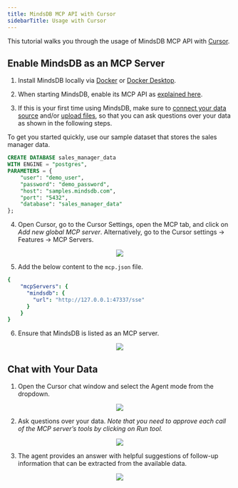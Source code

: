 ```yaml
---
title: MindsDB MCP API with Cursor
sidebarTitle: Usage with Cursor
---
```


This tutorial walks you through the usage of MindsDB MCP API with [Cursor](https://www.cursor.com/).

## Enable MindsDB as an MCP Server

1. Install MindsDB locally via [Docker](https://docs.mindsdb.com/setup/self-hosted/docker) or [Docker Desktop](https://docs.mindsdb.com/setup/self-hosted/docker-desktop).

2. When starting MindsDB, enable its MCP API as [explained here](/mcp/overview#getting-started).

3. If this is your first time using MindsDB, make sure to [connect your data source](/mindsdb_sql/sql/create/database) and/or [upload files](/mindsdb_sql/sql/create/file), so that you can ask questions over your data as shown in the following steps.

<Tip>
To get you started quickly, use our sample dataset that stores the sales manager data.

```sql
CREATE DATABASE sales_manager_data
WITH ENGINE = "postgres",
PARAMETERS = {
    "user": "demo_user",
    "password": "demo_password",
    "host": "samples.mindsdb.com",
    "port": "5432",
    "database": "sales_manager_data"
};
```
</Tip>

4. Open Cursor, go to the Cursor Settings, open the MCP tab, and click on *Add new global MCP server*. Alternatively, go to the Cursor settings -> Features -> MCP Servers.

<p align="center">
  <img src="/assets/mcp_cursor_settings.png" />
</p>

5. Add the below content to the `mcp.json` file.

```yml
{
    "mcpServers": {
      "mindsdb": {
        "url": "http://127.0.0.1:47337/sse"
      }
    }
}
```

6. Ensure that MindsDB is listed as an MCP server.

<p align="center">
  <img src="/assets/mcp_cursor_mcp_server.png" />
</p>

## Chat with Your Data

1. Open the Cursor chat window and select the Agent mode from the dropdown.

<p align="center">
  <img src="/assets/mcp_cursor_chat_mode.png" />
</p>

2. Ask questions over your data. *Note that you need to approve each call of the MCP server’s tools by clicking on Run tool.*

<p align="center">
  <img src="/assets/mcp_cursor_chat_tool.png" />
</p>

3. The agent provides an answer with helpful suggestions of follow-up information that can be extracted from the available data.

<p align="center">
  <img src="/assets/mcp_cursor_chat.png" />
</p>
